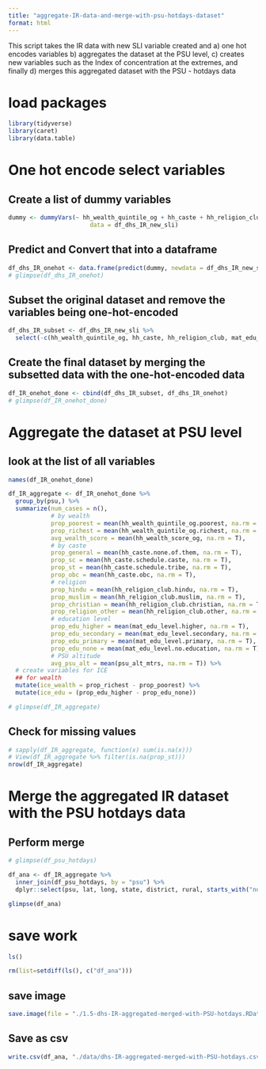 ```yaml
---
title: "aggregate-IR-data-and-merge-with-psu-hotdays-dataset"
format: html
---
```


############### This script takes the IR data with new SLI variable created and a) one hot encodes variables b) aggregates the dataset at the PSU level, c) creates new variables such as the Index of concentration at the extremes, and finally d) merges this aggregated dataset with the PSU - hotdays data  



# load packages
```r
library(tidyverse)
library(caret)
library(data.table)
```


# One hot encode select variables

## Create a list of dummy variables

```r
dummy <- dummyVars(~ hh_wealth_quintile_og + hh_caste + hh_religion_club + mat_edu_level,
                       data = df_dhs_IR_new_sli)
```

## Predict and Convert that into a dataframe

```r
df_dhs_IR_onehot <- data.frame(predict(dummy, newdata = df_dhs_IR_new_sli))
# glimpse(df_dhs_IR_onehot)
```

## Subset the original dataset and remove the variables being one-hot-encoded

```r
df_dhs_IR_subset <- df_dhs_IR_new_sli %>% 
  select(-c(hh_wealth_quintile_og, hh_caste, hh_religion_club, mat_edu_level))
```

## Create the final dataset by merging the subsetted data with the one-hot-encoded data

```r
df_IR_onehot_done <- cbind(df_dhs_IR_subset, df_dhs_IR_onehot)
# glimpse(df_IR_onehot_done)
```


# Aggregate the dataset at PSU level

## look at the list of all variables
```r
names(df_IR_onehot_done)
```



```r
df_IR_aggregate <- df_IR_onehot_done %>% 
  group_by(psu,) %>% 
  summarize(num_cases = n(), 
            # by wealth
            prop_poorest = mean(hh_wealth_quintile_og.poorest, na.rm = T),
            prop_richest = mean(hh_wealth_quintile_og.richest, na.rm = T),
            avg_wealth_score = mean(hh_wealth_score_og, na.rm = T),
            # by caste
            prop_general = mean(hh_caste.none.of.them, na.rm = T),
            prop_sc = mean(hh_caste.schedule.caste, na.rm = T),
            prop_st = mean(hh_caste.schedule.tribe, na.rm = T),
            prop_obc = mean(hh_caste.obc, na.rm = T),
            # religion
            prop_hindu = mean(hh_religion_club.hindu, na.rm = T),
            prop_muslim = mean(hh_religion_club.muslim, na.rm = T),
            prop_christian = mean(hh_religion_club.christian, na.rm = T),
            prop_religion_other = mean(hh_religion_club.other, na.rm = T),
            # education level
            prop_edu_higher = mean(mat_edu_level.higher, na.rm = T),
            prop_edu_secondary = mean(mat_edu_level.secondary, na.rm = T),
            prop_edu_primary = mean(mat_edu_level.primary, na.rm = T),
            prop_edu_none = mean(mat_edu_level.no.education, na.rm = T),
            # PSU altitude
            avg_psu_alt = mean(psu_alt_mtrs, na.rm = T)) %>% 
  # create variables for ICE
  ## for wealth
  mutate(ice_wealth = prop_richest - prop_poorest) %>% 
  mutate(ice_edu = (prop_edu_higher - prop_edu_none)) 

# glimpse(df_IR_aggregate)
```

## Check for missing values
```r
# sapply(df_IR_aggregate, function(x) sum(is.na(x)))
# View(df_IR_aggregate %>% filter(is.na(prop_st)))
nrow(df_IR_aggregate)
```

# Merge the aggregated IR dataset with the PSU hotdays data

## Perform merge

```r
# glimpse(df_psu_hotdays)
```


```r
df_ana <- df_IR_aggregate %>% 
  inner_join(df_psu_hotdays, by = "psu") %>% 
  dplyr::select(psu, lat, long, state, district, rural, starts_with("num"), everything())

glimpse(df_ana)
```

# save work

```r
ls()
```

```r
rm(list=setdiff(ls(), c("df_ana")))
```

## save image
```r
save.image(file = "./1.5-dhs-IR-aggregated-merged-with-PSU-hotdays.RData")
```

## Save as csv
```r
write.csv(df_ana, "./data/dhs-IR-aggregated-merged-with-PSU-hotdays.csv")
```



